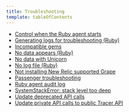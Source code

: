 ```yaml
---
title: Troubleshooting
template: tableOfContents
---
```


* [Control when the Ruby agent starts](/docs/agents/ruby-agent/troubleshooting/control-when-ruby-agent-starts)
* [Generating logs for troubleshooting (Ruby)](/docs/agents/ruby-agent/troubleshooting/generating-logs-troubleshooting-ruby)
* [Incompatible gems](/docs/agents/ruby-agent/troubleshooting/incompatible-gems)
* [No data appears (Ruby)](/docs/agents/ruby-agent/troubleshooting/no-data-appears-ruby)
* [No data with Unicorn](/docs/agents/ruby-agent/troubleshooting/no-data-unicorn)
* [No log file (Ruby)](/docs/agents/ruby-agent/troubleshooting/no-log-file-ruby)
* [Not installing New Relic supported Grape](/docs/agents/ruby-agent/troubleshooting/not-installing-new-relic-supported-grape)
* [Passenger troubleshooting](/docs/agents/ruby-agent/troubleshooting/passenger-troubleshooting)
* [Ruby agent audit log](/docs/agents/ruby-agent/troubleshooting/ruby-agent-audit-log)
* [SystemStackError: stack level too deep](/docs/agents/ruby-agent/troubleshooting/systemstackerror-stack-level-too-deep)
* [Update deprecated API calls](/docs/agents/ruby-agent/troubleshooting/update-deprecated-api-calls)
* [Update private API calls to public Tracer API](/docs/agents/ruby-agent/troubleshooting/update-private-api-calls-public-tracer-api)
